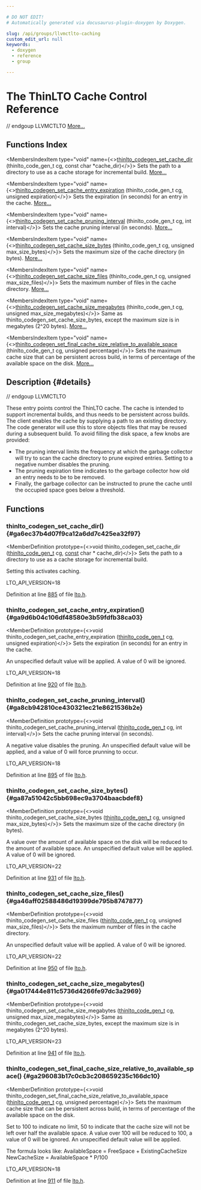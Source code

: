```yaml
---

# DO NOT EDIT!
# Automatically generated via docusaurus-plugin-doxygen by Doxygen.

slug: /api/groups/llvmctlto-caching
custom_edit_url: null
keywords:
  - doxygen
  - reference
  - group

---
```





# The ThinLTO Cache Control Reference

<DoxygenPage pluginConfig={pluginConfig}>

// endgoup LLVMCTLTO <a href="#details">More...</a>

## Functions Index

<MembersIndex>

<MembersIndexItem
  type="void"
  name={<><a href="#ga6ec37b4d07f9ca12a6dd7c425ea32f97">thinlto&#95;codegen&#95;set&#95;cache&#95;dir</a> (thinlto&#95;code&#95;gen&#95;t cg, const char &#42;cache&#95;dir)</>}>
Sets the path to a directory to use as a cache storage for incremental build. <a href="#ga6ec37b4d07f9ca12a6dd7c425ea32f97">More...</a>
</MembersIndexItem>

<MembersIndexItem
  type="void"
  name={<><a href="#ga9d6b04c106df48580e3b59fdfb38ca03">thinlto&#95;codegen&#95;set&#95;cache&#95;entry&#95;expiration</a> (thinlto&#95;code&#95;gen&#95;t cg, unsigned expiration)</>}>
Sets the expiration (in seconds) for an entry in the cache. <a href="#ga9d6b04c106df48580e3b59fdfb38ca03">More...</a>
</MembersIndexItem>

<MembersIndexItem
  type="void"
  name={<><a href="#ga8cb942810ce430321ec21e8621536b2e">thinlto&#95;codegen&#95;set&#95;cache&#95;pruning&#95;interval</a> (thinlto&#95;code&#95;gen&#95;t cg, int interval)</>}>
Sets the cache pruning interval (in seconds). <a href="#ga8cb942810ce430321ec21e8621536b2e">More...</a>
</MembersIndexItem>

<MembersIndexItem
  type="void"
  name={<><a href="#ga87a51042c5bb698ec9a3704baacbdef8">thinlto&#95;codegen&#95;set&#95;cache&#95;size&#95;bytes</a> (thinlto&#95;code&#95;gen&#95;t cg, unsigned max&#95;size&#95;bytes)</>}>
Sets the maximum size of the cache directory (in bytes). <a href="#ga87a51042c5bb698ec9a3704baacbdef8">More...</a>
</MembersIndexItem>

<MembersIndexItem
  type="void"
  name={<><a href="#ga46aff02588486d19399de795b8747877">thinlto&#95;codegen&#95;set&#95;cache&#95;size&#95;files</a> (thinlto&#95;code&#95;gen&#95;t cg, unsigned max&#95;size&#95;files)</>}>
Sets the maximum number of files in the cache directory. <a href="#ga46aff02588486d19399de795b8747877">More...</a>
</MembersIndexItem>

<MembersIndexItem
  type="void"
  name={<><a href="#ga017444e811c5736d4266fe97dc3a2969">thinlto&#95;codegen&#95;set&#95;cache&#95;size&#95;megabytes</a> (thinlto&#95;code&#95;gen&#95;t cg, unsigned max&#95;size&#95;megabytes)</>}>
Same as thinlto&#95;codegen&#95;set&#95;cache&#95;size&#95;bytes, except the maximum size is in megabytes (2^20 bytes). <a href="#ga017444e811c5736d4266fe97dc3a2969">More...</a>
</MembersIndexItem>

<MembersIndexItem
  type="void"
  name={<><a href="#ga296083b17c0cb3c208659235c166dc10">thinlto&#95;codegen&#95;set&#95;final&#95;cache&#95;size&#95;relative&#95;to&#95;available&#95;space</a> (thinlto&#95;code&#95;gen&#95;t cg, unsigned percentage)</>}>
Sets the maximum cache size that can be persistent across build, in terms of percentage of the available space on the disk. <a href="#ga296083b17c0cb3c208659235c166dc10">More...</a>
</MembersIndexItem>

</MembersIndex>

## Description {#details}

// endgoup LLVMCTLTO

These entry points control the ThinLTO cache. The cache is intended to support incremental builds, and thus needs to be persistent across builds. The client enables the cache by supplying a path to an existing directory. The code generator will use this to store objects files that may be reused during a subsequent build. To avoid filling the disk space, a few knobs are provided:
<ul>
<li>The pruning interval limits the frequency at which the garbage collector will try to scan the cache directory to prune expired entries. Setting to a negative number disables the pruning.</li>
<li>The pruning expiration time indicates to the garbage collector how old an entry needs to be to be removed.</li>
<li>Finally, the garbage collector can be instructed to prune the cache until the occupied space goes below a threshold.</li>
</ul>

<SectionDefinition>

## Functions

### thinlto&#95;codegen&#95;set&#95;cache&#95;dir() {#ga6ec37b4d07f9ca12a6dd7c425ea32f97}

<MemberDefinition
  prototype={<>void thinlto&#95;codegen&#95;set&#95;cache&#95;dir (<a href="/docs/api/groups/llvmclto/#gaad92d29c62685dde82e298596453c415">thinlto&#95;code&#95;gen&#95;t</a> cg, <a href="/docs/api/files/lib/lib/target/lib/target/aarch64/aarch64promoteconstant-cpp/#a90f8350fecae261c25be85d38b451bff">const</a> char &#42; cache_dir)</>}>
Sets the path to a directory to use as a cache storage for incremental build.

Setting this activates caching.


<SectionUser title="Since">
LTO&#95;API&#95;VERSION=18
</SectionUser>

Definition at line <a href="/docs/api/files/include/include/llvm-c/lto-h/#l00885">885</a> of file <a href="/docs/api/files/include/include/llvm-c/lto-h">lto.h</a>.
</MemberDefinition>

### thinlto&#95;codegen&#95;set&#95;cache&#95;entry&#95;expiration() {#ga9d6b04c106df48580e3b59fdfb38ca03}

<MemberDefinition
  prototype={<>void thinlto&#95;codegen&#95;set&#95;cache&#95;entry&#95;expiration (<a href="/docs/api/groups/llvmclto/#gaad92d29c62685dde82e298596453c415">thinlto&#95;code&#95;gen&#95;t</a> cg, unsigned expiration)</>}>
Sets the expiration (in seconds) for an entry in the cache.

An unspecified default value will be applied. A value of 0 will be ignored.


<SectionUser title="Since">
LTO&#95;API&#95;VERSION=18
</SectionUser>

Definition at line <a href="/docs/api/files/include/include/llvm-c/lto-h/#l00920">920</a> of file <a href="/docs/api/files/include/include/llvm-c/lto-h">lto.h</a>.
</MemberDefinition>

### thinlto&#95;codegen&#95;set&#95;cache&#95;pruning&#95;interval() {#ga8cb942810ce430321ec21e8621536b2e}

<MemberDefinition
  prototype={<>void thinlto&#95;codegen&#95;set&#95;cache&#95;pruning&#95;interval (<a href="/docs/api/groups/llvmclto/#gaad92d29c62685dde82e298596453c415">thinlto&#95;code&#95;gen&#95;t</a> cg, int interval)</>}>
Sets the cache pruning interval (in seconds).

A negative value disables the pruning. An unspecified default value will be applied, and a value of 0 will force prunning to occur.


<SectionUser title="Since">
LTO&#95;API&#95;VERSION=18
</SectionUser>

Definition at line <a href="/docs/api/files/include/include/llvm-c/lto-h/#l00895">895</a> of file <a href="/docs/api/files/include/include/llvm-c/lto-h">lto.h</a>.
</MemberDefinition>

### thinlto&#95;codegen&#95;set&#95;cache&#95;size&#95;bytes() {#ga87a51042c5bb698ec9a3704baacbdef8}

<MemberDefinition
  prototype={<>void thinlto&#95;codegen&#95;set&#95;cache&#95;size&#95;bytes (<a href="/docs/api/groups/llvmclto/#gaad92d29c62685dde82e298596453c415">thinlto&#95;code&#95;gen&#95;t</a> cg, unsigned max_size_bytes)</>}>
Sets the maximum size of the cache directory (in bytes).

A value over the amount of available space on the disk will be reduced to the amount of available space. An unspecified default value will be applied. A value of 0 will be ignored.


<SectionUser title="Since">
LTO&#95;API&#95;VERSION=22
</SectionUser>

Definition at line <a href="/docs/api/files/include/include/llvm-c/lto-h/#l00931">931</a> of file <a href="/docs/api/files/include/include/llvm-c/lto-h">lto.h</a>.
</MemberDefinition>

### thinlto&#95;codegen&#95;set&#95;cache&#95;size&#95;files() {#ga46aff02588486d19399de795b8747877}

<MemberDefinition
  prototype={<>void thinlto&#95;codegen&#95;set&#95;cache&#95;size&#95;files (<a href="/docs/api/groups/llvmclto/#gaad92d29c62685dde82e298596453c415">thinlto&#95;code&#95;gen&#95;t</a> cg, unsigned max_size_files)</>}>
Sets the maximum number of files in the cache directory.

An unspecified default value will be applied. A value of 0 will be ignored.


<SectionUser title="Since">
LTO&#95;API&#95;VERSION=22
</SectionUser>

Definition at line <a href="/docs/api/files/include/include/llvm-c/lto-h/#l00950">950</a> of file <a href="/docs/api/files/include/include/llvm-c/lto-h">lto.h</a>.
</MemberDefinition>

### thinlto&#95;codegen&#95;set&#95;cache&#95;size&#95;megabytes() {#ga017444e811c5736d4266fe97dc3a2969}

<MemberDefinition
  prototype={<>void thinlto&#95;codegen&#95;set&#95;cache&#95;size&#95;megabytes (<a href="/docs/api/groups/llvmclto/#gaad92d29c62685dde82e298596453c415">thinlto&#95;code&#95;gen&#95;t</a> cg, unsigned max_size_megabytes)</>}>
Same as thinlto&#95;codegen&#95;set&#95;cache&#95;size&#95;bytes, except the maximum size is in megabytes (2^20 bytes).

<SectionUser title="Since">
LTO&#95;API&#95;VERSION=23
</SectionUser>

Definition at line <a href="/docs/api/files/include/include/llvm-c/lto-h/#l00941">941</a> of file <a href="/docs/api/files/include/include/llvm-c/lto-h">lto.h</a>.
</MemberDefinition>

### thinlto&#95;codegen&#95;set&#95;final&#95;cache&#95;size&#95;relative&#95;to&#95;available&#95;space() {#ga296083b17c0cb3c208659235c166dc10}

<MemberDefinition
  prototype={<>void thinlto&#95;codegen&#95;set&#95;final&#95;cache&#95;size&#95;relative&#95;to&#95;available&#95;space (<a href="/docs/api/groups/llvmclto/#gaad92d29c62685dde82e298596453c415">thinlto&#95;code&#95;gen&#95;t</a> cg, unsigned percentage)</>}>
Sets the maximum cache size that can be persistent across build, in terms of percentage of the available space on the disk.

Set to 100 to indicate no limit, 50 to indicate that the cache size will not be left over half the available space. A value over 100 will be reduced to 100, a value of 0 will be ignored. An unspecified default value will be applied.

The formula looks like: AvailableSpace = FreeSpace + ExistingCacheSize NewCacheSize = AvailableSpace &#42; P/100


<SectionUser title="Since">
LTO&#95;API&#95;VERSION=18
</SectionUser>

Definition at line <a href="/docs/api/files/include/include/llvm-c/lto-h/#l00911">911</a> of file <a href="/docs/api/files/include/include/llvm-c/lto-h">lto.h</a>.
</MemberDefinition>

</SectionDefinition>

</DoxygenPage>
